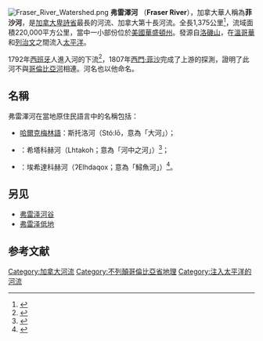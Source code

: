 [[File:Fraser_River_Watershed.png|thumb]]
'''弗雷澤河''' （'''Fraser River'''），加拿大華人稱為'''菲沙河'''，是[[加拿大|加拿大]][[卑詩省|卑詩省]]最長的河流、加拿大第十長河流。全長1,375公里<ref name="chrs">{{cite web|url=http://www.chrs.ca/Rivers/Fraser/Fraser_e.htm|title=Fraser River|work=Canadian Heritage Rivers System|deadurl=yes|archiveurl=https://web.archive.org/web/20091011102147/http://www.chrs.ca/Rivers/Fraser/Fraser_e.htm|archivedate=2009-10-11}}</ref>，流域面積220,000平方公里，當中一小部份位於[[美國|美國]][[華盛頓州|華盛頓州]]。發源自[[洛磯山|洛磯山]]，在[[溫哥華|溫哥華]]和[[列治文|列治文]]之間流入[[太平洋|太平洋]]。

1792年[[西班牙|西班牙]]人進入河的下流<ref>{{cite book |last= Hayes |first= Derek |title= Historical Atlas of the Pacific Northwest: Maps of exploration and Discovery |url= https://archive.org/details/historicalatlaso0000haye_i1k9 |year= 1999 |publisher= Sasquatch Books |isbn= 1-57061-215-3}}</ref>，1807年[[西門·菲沙|西門·菲沙]]完成了上游的探測，證明了此河不與[[哥倫比亞河|哥倫比亞河]]相連。河名也以他命名。

==名稱==
弗雷澤河在當地原住民語言中的名稱包括：
*[[哈爾魁梅林語|哈爾克梅林語]]：斯托洛河（Stó:lō，意為「大河」）；
*{{link-fr|達凱希語|Dakelh (langue)}}：希塔科赫河（Lhtakoh；意為「河中之河」）<ref>{{Cite web|url=http://www.ydli.org/dakinfo/DakelhPlacenames.html|title=Dakleh Placenames|website=www.ydli.org|access-date=2021-10-31|archive-date=2022-01-21|archive-url=https://web.archive.org/web/20220121092035/http://www.ydli.org/dakinfo/DakelhPlacenames.html}}</ref>；
*{{link-fr|齊爾柯廷語|Chilcotin (langue)}}：埃希達科赫河（ʔElhdaqox；意為「鱘魚河」）<ref>{{cite web
| url =https://www.tsilhqotin.ca/communities/
| title =Communities
| author =
| last =
| first =
| date =
| website =tsilqotin.ca
| publisher =Tŝilhqot’in National Government
| access-date =2021-10-31
| quote =
| archive-date =2022-03-02
| archive-url =https://web.archive.org/web/20220302065109/https://www.tsilhqotin.ca/communities/
}}</ref>。

== 另见 ==
* [[弗雷泽河谷|弗雷泽河谷]]
* [[弗雷泽低地|弗雷泽低地]]

== 参考文献 ==
<div class="references-small">
<references />
</div>

{{Authority control}}
{{CA-stub}}

{{DEFAULTSORT:Fraser}}
[[Category:加拿大河流|Category:加拿大河流]]
[[Category:不列顛哥倫比亞省地理|Category:不列顛哥倫比亞省地理]]
[[Category:注入太平洋的河流|Category:注入太平洋的河流]]